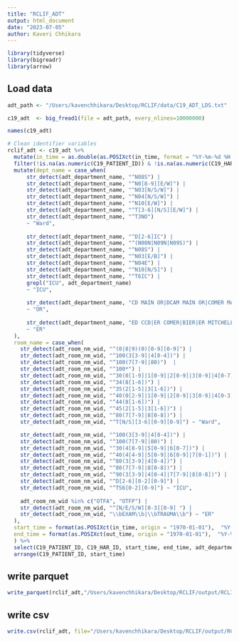 ```yaml
---
title: "RCLIF_ADT"
output: html_document
date: "2023-07-05"
author: Kaveri Chhikara
---
```


```r
library(tidyverse)
library(bigreadr)
library(arrow)
```


## Load data

```r
adt_path <- "/Users/kavenchhikara/Desktop/RCLIF/data/C19_ADT_LDS.txt"
```

```r
c19_adt  <- big_fread1(file = adt_path, every_nlines=10000000)
```

```r
names(c19_adt)
```

```r
# Clean identifier variables
rclif_adt <- c19_adt %>%
  mutate(in_time = as.double(as.POSIXct(in_time, format = "%Y-%m-%d %H:%M:%S"))) %>%
  filter(!is.na(as.numeric(C19_PATIENT_ID)) & !is.na(as.numeric(C19_HAR_ID)) & !is.na(in_time)) %>% 
  mutate(dept_name = case_when(
      str_detect(adt_department_name, "^N08S") |
      str_detect(adt_department_name, "^N0[8-9][E/W]") |
      str_detect(adt_department_name, "^N03[N/S/W]") |
      str_detect(adt_department_name, "^N04[N/S/W]") |
      str_detect(adt_department_name, "^N10[E/W]") |
      str_detect(adt_department_name, "^T[3-6][N/S][E/W]") |
      str_detect(adt_department_name, "^T3NO") 
      ~ "Ward",
      
      str_detect(adt_department_name, "^D[2-6]IC") |
      str_detect(adt_department_name, "^(N08N|N09N|N09S)") |
      str_detect(adt_department_name, "^N08S") |
      str_detect(adt_department_name, "^N03[E/B]") |
      str_detect(adt_department_name, "^N04E") |
      str_detect(adt_department_name, "^N10[N/S]") |
      str_detect(adt_department_name, "^T6IC") |
      grepl("ICU", adt_department_name)
      ~ "ICU", 
      
      str_detect(adt_department_name, "CD MAIN OR|DCAM MAIN OR|COMER MAIN OR") 
      ~ "OR",
      
      str_detect(adt_department_name, "ED CCD|ER COMER|BIER|ER MITCHELL") 
      ~ "ER"
  ),
  room_name = case_when(
    str_detect(adt_room_nm_wid, "^(0|8|9)(0)[0-9][0-9]") |
    str_detect(adt_room_nm_wid, "^100(3[3-9]|4[0-4])") |
    str_detect(adt_room_nm_wid, "^100(7[7-9]|80)")  |
    str_detect(adt_room_nm_wid, "^100*") |
    str_detect(adt_room_nm_wid, "^30(0[1-9]|1[0-9]|2[0-9]|3[0-9]|4[0-7]|6[3-9]|7[0-9]|8[0-4])") |
    str_detect(adt_room_nm_wid, "^34(8[1-6])") |
    str_detect(adt_room_nm_wid, "^35(2[1-5]|3[1-6])") |
    str_detect(adt_room_nm_wid, "^40(0[2-9]|1[0-9]|2[0-9]|3[0-9]|4[0-3]|7[2-9]|8[0-4])") |
    str_detect(adt_room_nm_wid, "^44(8[1-6])") |
    str_detect(adt_room_nm_wid, "^45(2[1-5]|3[1-6])") |
    str_detect(adt_room_nm_wid, "^80(7[7-9]|8[0-8])") |
    str_detect(adt_room_nm_wid, "^T[N/S][3-6][0-9][0-9]") ~ "Ward",

    str_detect(adt_room_nm_wid, "^100(3[3-9]|4[0-4])") |
    str_detect(adt_room_nm_wid, "^100(7[7-9]|80)") |
    str_detect(adt_room_nm_wid, "^30(4[8-9]|5[0-9]|6[0-7])") |
    str_detect(adt_room_nm_wid, "^40(4[4-9]|5[0-9]|6[0-9]|7[0-1])") |
    str_detect(adt_room_nm_wid, "^80(3[3-9]|4[0-4])") |
    str_detect(adt_room_nm_wid, "^80(7[7-9]|8[0-8])") |
    str_detect(adt_room_nm_wid, "^90(3[3-9]|4[0-4]|7[7-9]|8[0-8])") |
    str_detect(adt_room_nm_wid, "^D[2-6][0-2][0-9]") |
    str_detect(adt_room_nm_wid, "^TS6[0-2][0-9]") ~ "ICU",
    
    adt_room_nm_wid %in% c("OTFA", "OTFP") |
    str_detect(adt_room_nm_wid, "^[N/E/S/W][0-3][0-9] ") |
    str_detect(adt_room_nm_wid, "\\bEXAM\\b|\\bTRAUMA\\b") ~ "ER"
  ),
  start_time = format(as.POSIXct(in_time, origin = "1970-01-01"),  "%Y-%m-%d %H:%M:%S"),
  end_time = format(as.POSIXct(out_time, origin = "1970-01-01"),  "%Y-%m-%d %H:%M:%S") 
  ) %>% 
  select(C19_PATIENT_ID, C19_HAR_ID, start_time, end_time, adt_department_name,adt_room_nm_wid, dept_name, room_name ) %>% 
  arrange(C19_PATIENT_ID, start_time) 
```


## write parquet

```r
write_parquet(rclif_adt,"/Users/kavenchhikara/Desktop/RCLIF/output/RCLIF_adt.parquet")
```

## write csv

```r
write.csv(rclif_adt, file="/Users/kavenchhikara/Desktop/RCLIF/output/RCLIF_adt.csv")
```


